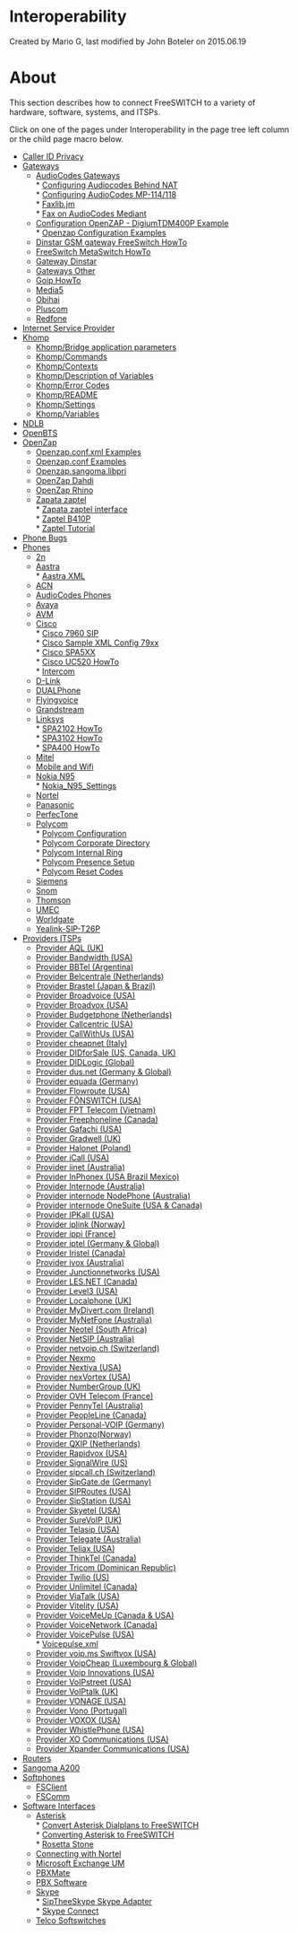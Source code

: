 
# Interoperability 

 Created by  Mario G, last modified by  John Boteler on 2015.06.19

# About

This section describes how to connect FreeSWITCH to a variety of hardware, software, systems, and ITSPs.

Click on one of the pages under Interoperability in the page tree left column or the child page macro below.

* [Caller ID Privacy](./Caller-ID-Privacy_6587537.mdx#about)
* [Gateways](./Gateways/index.mdx#-freeswitch--gateways-)  
   * [AudioCodes Gateways](./Gateways/AudioCodes-Gateways/index.mdx#about)  
         * [Configuring Audiocodes Behind NAT](./Gateways/AudioCodes-Gateways/Configuring-Audiocodes-Behind-NAT_9634418.mdx#about)  
         * [Configuring AudioCodes MP-114/118](./Gateways/AudioCodes-Gateways/9634420.mdx#about)  
         * [Faxlib.jm](./Gateways/AudioCodes-Gateways/Faxlib.jm_13173283.mdx#see-also)  
         * [Fax on AudioCodes Mediant](./Gateways/AudioCodes-Gateways/Fax-on-AudioCodes-Mediant_6586678.mdx#about)  
   * [Configuration OpenZAP - DigiumTDM400P Example](./Gateways/Configuration-OpenZAP---DigiumTDM400P-Example/index.mdx#about)  
         * [Openzap Configuration Examples](./Gateways/Configuration-OpenZAP---DigiumTDM400P-Example/Openzap-Configuration-Examples_7766117.mdx#about)  
   * [Dinstar GSM gateway FreeSwitch HowTo](./Gateways/Dinstar-GSM-gateway-FreeSwitch-HowTo_9633801.mdx#about)  
   * [FreeSwitch MetaSwitch HowTo](./Gateways/FreeSwitch-MetaSwitch-HowTo_9634755.mdx#voicemail-server)  
   * [Gateway Dinstar](./Gateways/Gateway-Dinstar_5046323.mdx#about)  
   * [Gateways Other](./Gateways/Gateways-Other_1967128.mdx#quintum-dx)  
   * [Goip HowTo](./Gateways/Goip-HowTo_1967130.mdx)  
   * [Media5](./Gateways/Media5_1967121.mdx#media5-mediatrix)  
   * [Obihai](./Gateways/Obihai_1967097.mdx#obi100)  
   * [Pluscom](./Gateways/Pluscom_1967119.mdx#pluscom)  
   * [Redfone](./Gateways/Redfone_1967042.mdx#-freeswitch--redfone-)
* [Internet Service Provider](./Internet-Service-Provider_6586875.mdx#united-kingdom)
* [Khomp](./Khomp/index.mdx#about)  
   * [Khomp/Bridge application parameters](./Khomp/13174141.mdx#about)  
   * [Khomp/Commands](./Khomp/13173392.mdx#about)  
   * [Khomp/Contexts](./Khomp/13174170.mdx#groups-contexts)  
   * [Khomp/Description of Variables](./Khomp/13174186.mdx#kuserinfodata)  
   * [Khomp/Error Codes](./Khomp/13174197.mdx#gsm-codes)  
   * [Khomp/README](./Khomp/13173192.mdx#about)  
   * [Khomp/Settings](./Khomp/13174204.mdx#-groups)  
   * [Khomp/Variables](./Khomp/13174206.mdx#-freeswitch--khompvariables-)
* [NDLB](./NDLB_13174057.mdx#about)
* [OpenBTS](./OpenBTS_13173921.mdx#about)
* [OpenZap](./OpenZap/index.mdx#--)  
   * [Openzap.conf.xml Examples](./OpenZap/Openzap.conf.xml-Examples_13173057.mdx#--)  
   * [Openzap.conf Examples](./OpenZap/Openzap.conf-Examples_13173056.mdx#t1)  
   * [Openzap.sangoma.libpri](./OpenZap/Openzap.sangoma.libpri_13173062.mdx#--)  
   * [OpenZap Dahdi](./OpenZap/OpenZap-Dahdi_13173049.mdx#dahdi)  
   * [OpenZap Rhino](./OpenZap/OpenZap-Rhino_13173053.mdx#issues)  
   * [Zapata zaptel](./OpenZap/Zapata-zaptel/index.mdx#see-also-)  
         * [Zapata zaptel interface](./OpenZap/Zapata-zaptel/Zapata-zaptel-interface_13173132.mdx#--)  
         * [Zaptel B410P](./OpenZap/Zapata-zaptel/Zaptel-B410P_13174082.mdx#-freeswitch--zaptel-b410p-)  
         * [Zaptel Tutorial](./OpenZap/Zapata-zaptel/Zaptel-Tutorial_13173122.mdx#--)
* [Phone Bugs](./Phone-Bugs_13173520.mdx#about)
* [Phones](./Phones/index.mdx#feature-grid)  
   * [2n](./Phones/2n_1966916.mdx#about)  
   * [Aastra](./Phones/Aastra/index.mdx#aastra-55i)  
         * [Aastra XML](./Phones/Aastra/Aastra-XML_13173279.mdx#-freeswitch--aastra-xml-)  
   * [ACN](./Phones/ACN_1966918.mdx#iris-3000)  
   * [AudioCodes Phones](./Phones/AudioCodes-Phones_1966922.mdx#blf)  
   * [Avaya](./Phones/Avaya_1966928.mdx#avaya)  
   * [AVM](./Phones/AVM_1966957.mdx#avm-products)  
   * [Cisco](./Phones/Cisco/index.mdx#about)  
         * [Cisco 7960 SIP](./Phones/Cisco/Cisco-7960-SIP_1966945.mdx#about)  
         * [Cisco Sample XML Config 79xx](./Phones/Cisco/Cisco-Sample-XML-Config-79xx_1967002.mdx#introduction)  
         * [Cisco SPA5XX](./Phones/Cisco/Cisco-SPA5XX_13173601.mdx#about)  
         * [Cisco UC520 HowTo](./Phones/Cisco/Cisco-UC520-HowTo_1967008.mdx#introduction)  
         * [Intercom](./Phones/Cisco/Intercom_1966939.mdx#goal)  
   * [D-Link](./Phones/D-Link_1967012.mdx#d-link-div-140)  
   * [DUALPhone](./Phones/DUALPhone_1967014.mdx#dualphone-3081)  
   * [Flyingvoice](./Phones/Flyingvoice_61210887.mdx#about)  
   * [Grandstream](./Phones/Grandstream_1966936.mdx#service)  
   * [Linksys](./Phones/Linksys/index.mdx#spa-2002)  
         * [SPA2102 HowTo](./Phones/Linksys/SPA2102-HowTo_1966974.mdx#self)  
         * [SPA3102 HowTo](./Phones/Linksys/SPA3102-HowTo_1966971.mdx#security)  
         * [SPA400 HowTo](./Phones/Linksys/SPA400-HowTo_1966969.mdx#spa400-quirks)  
   * [Mitel](./Phones/Mitel_1966959.mdx#mitel-devices)  
   * [Mobile and Wifi](./Phones/Mobile-and-Wifi_1967126.mdx#loctec-wp04)  
   * [Nokia N95](./Phones/Nokia-N95/index.mdx#about)  
         * [Nokia\_N95\_Settings](./Phones/Nokia-N95/Nokia_N95_Settings_13174184.mdx#about)  
   * [Nortel](./Phones/Nortel_1966932.mdx#nortelavaya)  
   * [Panasonic](./Phones/Panasonic_1966947.mdx#kx-ut670)  
   * [PerfecTone](./Phones/PerfecTone_1967038.mdx#perfectone-ip301-v137)  
   * [Polycom](./Phones/Polycom/index.mdx#about)  
         * [Polycom Configuration](./Phones/Polycom/Polycom-Configuration_1967052.mdx#fonts)  
         * [Polycom Corporate Directory](./Phones/Polycom/Polycom-Corporate-Directory_1967076.mdx#cd)  
         * [Polycom Internal Ring](./Phones/Polycom/Polycom-Internal-Ring_1967074.mdx#about)  
         * [Polycom Presence Setup](./Phones/Polycom/Polycom-Presence-Setup_1967070.mdx#about)  
         * [Polycom Reset Codes](./Phones/Polycom/Polycom-Reset-Codes_1967072.mdx#reset-codes)  
   * [Siemens](./Phones/Siemens_1966949.mdx#siemens)  
   * [Snom](./Phones/Snom_1966934.mdx#snom-m3)  
   * [Thomson](./Phones/Thomson_1966951.mdx#thomson)  
   * [UMEC](./Phones/UMEC_1966953.mdx#umec)  
   * [Worldgate](./Phones/Worldgate_1966955.mdx#worldgate)  
   * [Yealink-SIP-T26P](./Phones/Yealink-SIP-T26P_13173255.mdx#logo)
* [Providers ITSPs](./Providers-ITSPs/index.mdx#about)  
   * [Provider AQL (UK)](./Providers-ITSPs/2883627.mdx#aqlcomhttpaqlcom)  
   * [Provider Bandwidth (USA)](./Providers-ITSPs/2883631.mdx#bandwidthcomhttpbandwidthcom)  
   * [Provider BBTel (Argentina)](./Providers-ITSPs/2883633.mdx#bbtelnet-argentina)  
   * [Provider Belcentrale (Netherlands)](./Providers-ITSPs/2883643.mdx#belcentralenlhttpbelcentralenl)  
   * [Provider Brastel (Japan & Brazil)](./Providers-ITSPs/2883645.mdx#brastelcomhttpbrastelcom)  
   * [Provider Broadvoice (USA)](./Providers-ITSPs/2883657.mdx#dns-srv-and-broadvoice)  
   * [Provider Broadvox (USA)](./Providers-ITSPs/2883699.mdx#srv-records)  
   * [Provider Budgetphone (Netherlands)](./Providers-ITSPs/2883666.mdx#budgetphonenlhttpwwwbudgetphonenl)  
   * [Provider Callcentric (USA)](./Providers-ITSPs/2883670.mdx#-freeswitch--provider-callcentric-usa-)  
   * [Provider CallWithUs (USA)](./Providers-ITSPs/2883680.mdx#callwithuscomhttpcallwithuscom)  
   * [Provider cheapnet (Italy)](./Providers-ITSPs/2883682.mdx#cheapnetithttpcheapnetit)  
   * [Provider DIDforSale (US, Canada, UK)](./Providers-ITSPs/2883684.mdx#didforsalecomhttpdidforsalecom)  
   * [Provider DIDLogic (Global)](./Providers-ITSPs/2883686.mdx#didlogiccomhttpdidlogiccom)  
   * [Provider dus.net (Germany & Global)](./Providers-ITSPs/2883688.mdx#dusnethttpwwwdusnet)  
   * [Provider equada (Germany)](./Providers-ITSPs/10289417.mdx#about)  
   * [Provider Flowroute (USA)](./Providers-ITSPs/2883692.mdx#flowroutecomhttpflowroutecom)  
   * [Provider FŌNSWITCH (USA)](./Providers-ITSPs/2883695.mdx#-freeswitch--provider-fnswitch-usa-)  
   * [Provider FPT Telecom (Vietnam)](./Providers-ITSPs/5046346.mdx#-freeswitch--provider-fpt-telecom-vietnam-)  
   * [Provider Freephoneline (Canada)](./Providers-ITSPs/2883697.mdx#dialplan-setup)  
   * [Provider Gafachi (USA)](./Providers-ITSPs/2883707.mdx#gafachicomhttpgafachicom)  
   * [Provider Gradwell (UK)](./Providers-ITSPs/2883709.mdx#gradwellcomhttpgradwellcom)  
   * [Provider Halonet (Poland)](./Providers-ITSPs/2883711.mdx#halonetplhttphalonetpl)  
   * [Provider iCall (USA)](./Providers-ITSPs/2883713.mdx#icallcomhttpicallcom)  
   * [Provider iinet (Australia)](./Providers-ITSPs/2883717.mdx#warning)  
   * [Provider InPhonex (USA Brazil Mexico)](./Providers-ITSPs/2883719.mdx#inphonexcomhttpinphonexcom)  
   * [Provider Internode (Australia)](./Providers-ITSPs/2883721.mdx#internodeonnethttpinternodeonnet)  
   * [Provider internode NodePhone (Australia)](./Providers-ITSPs/2883814.mdx#internodeonnethttpinternodeonnet)  
   * [Provider internode OneSuite (USA & Canada)](./Providers-ITSPs/2883819.mdx#onesuitecomhttpwwwonesuitecom)  
   * [Provider IPKall (USA)](./Providers-ITSPs/2883723.mdx#ipkallcomhttpipkallcom)  
   * [Provider iplink (Norway)](./Providers-ITSPs/2883725.mdx#iplinkcomhttpiplinkcom)  
   * [Provider ippi (France)](./Providers-ITSPs/2883729.mdx#ippicomhttpippicom)  
   * [Provider iptel (Germany & Global)](./Providers-ITSPs/2883727.mdx#iptelorghttpiptelorg)  
   * [Provider Iristel (Canada)](./Providers-ITSPs/2883733.mdx#iristelcomhttpiristelcom)  
   * [Provider ivox (Australia)](./Providers-ITSPs/2883735.mdx#for-outbound-calls-to-work)  
   * [Provider Junctionnetworks (USA)](./Providers-ITSPs/2883740.mdx#-freeswitch--provider-junctionnetworks-usa-)  
   * [Provider LES.NET (Canada)](./Providers-ITSPs/2883742.mdx#lesnethttplesnet)  
   * [Provider Level3 (USA)](./Providers-ITSPs/2883744.mdx#level3comhttplevel3com)  
   * [Provider Localphone (UK)](./Providers-ITSPs/2883746.mdx#-freeswitch--provider-localphone-uk-)  
   * [Provider MyDivert.com (Ireland)](./Providers-ITSPs/2883779.mdx#mydivertcomhttpwwwmydivertcom)  
   * [Provider MyNetFone (Australia)](./Providers-ITSPs/2883782.mdx#references)  
   * [Provider Neotel (South Africa)](./Providers-ITSPs/2883786.mdx#domain-ip)  
   * [Provider NetSIP (Australia)](./Providers-ITSPs/2883810.mdx#comments)  
   * [Provider netvoip.ch (Switzerland)](./Providers-ITSPs/2883812.mdx#inbound-calling)  
   * [Provider Nexmo](./Providers-ITSPs/Provider-Nexmo_6587737.mdx#notes)  
   * [Provider Nextiva (USA)](./Providers-ITSPs/2883800.mdx#troubleshooting-)  
   * [Provider nexVortex (USA)](./Providers-ITSPs/2883808.mdx#nexvortexcomhttpnexvortexcom)  
   * [Provider NumberGroup (UK)](./Providers-ITSPs/2883816.mdx#-freeswitch--provider-numbergroup-uk-)  
   * [Provider OVH Telecom (France)](./Providers-ITSPs/2883821.mdx#-freeswitch--provider-ovh-telecom-france-)  
   * [Provider PennyTel (Australia)](./Providers-ITSPs/2883823.mdx#-freeswitch--provider-pennytel-australia-)  
   * [Provider PeopleLine (Canada)](./Providers-ITSPs/2883827.mdx#-freeswitch--provider-peopleline-canada-)  
   * [Provider Personal-VOIP (Germany)](./Providers-ITSPs/2883829.mdx#-freeswitch--provider-personal-voip-germany-)  
   * [Provider Phonzo(Norway)](./Providers-ITSPs/2883831.mdx#-freeswitch--provider-phonzonorway-)  
   * [Provider QXIP (Netherlands)](./Providers-ITSPs/2883833.mdx#sample-gateway)  
   * [Provider Rapidvox (USA)](./Providers-ITSPs/2883835.mdx#-freeswitch--provider-rapidvox-usa-)  
   * [Provider SignalWire (US)](./Providers-ITSPs/20709712.mdx#-freeswitch--provider-signalwire-us-)  
   * [Provider sipcall.ch (Switzerland)](./Providers-ITSPs/2883838.mdx#wwwsipcallchhttpwwwsipcallch)  
   * [Provider SipGate.de (Germany)](./Providers-ITSPs/2883840.mdx#wwwsipgatedehttpwwwsipgatede)  
   * [Provider SIPRoutes (USA)](./Providers-ITSPs/2883847.mdx#-freeswitch--provider-siproutes-usa-)  
   * [Provider SipStation (USA)](./Providers-ITSPs/2883850.mdx#-freeswitch--provider-sipstation-usa-)  
   * [Provider Skyetel (USA)](./Providers-ITSPs/39419968.mdx#-or)  
   * [Provider SureVoIP (UK)](./Providers-ITSPs/2883852.mdx#-freeswitch--provider-surevoip-uk-)  
   * [Provider Telasip (USA)](./Providers-ITSPs/2883856.mdx#-freeswitch--provider-telasip-usa-)  
   * [Provider Telegate (Australia)](./Providers-ITSPs/2883905.mdx#-freeswitch--provider-telegate-australia-)  
   * [Provider Teliax (USA)](./Providers-ITSPs/2883854.mdx#-freeswitch--provider-teliax-usa-)  
   * [Provider ThinkTel (Canada)](./Providers-ITSPs/2883860.mdx#-freeswitch--provider-thinktel-canada-)  
   * [Provider Tricom (Dominican Republic)](./Providers-ITSPs/2883862.mdx#wwwtricomnethttpwwwtricomnet)  
   * [Provider Twilio (US)](./Providers-ITSPs/2883943.mdx#-freeswitch--provider-twilio-us-)  
   * [Provider Unlimitel (Canada)](./Providers-ITSPs/2883864.mdx#-freeswitch--provider-unlimitel-canada-)  
   * [Provider ViaTalk (USA)](./Providers-ITSPs/2883866.mdx#-freeswitch--provider-viatalk-usa-)  
   * [Provider Vitelity (USA)](./Providers-ITSPs/2883868.mdx#notes)  
   * [Provider VoiceMeUp (Canada & USA)](./Providers-ITSPs/2883874.mdx#comments)  
   * [Provider VoiceNetwork (Canada)](./Providers-ITSPs/2883878.mdx#-freeswitch--provider-voicenetwork-canada-)  
   * [Provider VoicePulse (USA)](./Providers-ITSPs/2883880.mdx#voicepulse-warning)  
         * [Voicepulse.xml](./Providers-ITSPs/Provider-VoicePulse-(USA)/Voicepulse.xml_13174069.mdx#voicepulse-warning)  
   * [Provider voip.ms Swiftvox (USA)](./Providers-ITSPs/2883894.mdx#config)  
   * [Provider VoipCheap (Luxembourg & Global)](./Providers-ITSPs/2883885.mdx#about-voipcheap)  
   * [Provider Voip Innovations (USA)](./Providers-ITSPs/2883882.mdx#inbound-calling)  
   * [Provider VoIPstreet (USA)](./Providers-ITSPs/2883887.mdx#voipstreetcomhttpvoipstreetcom)  
   * [Provider VoIPtalk (UK)](./Providers-ITSPs/2883890.mdx#-freeswitch--provider-voiptalk-uk-)  
   * [Provider VONAGE (USA)](./Providers-ITSPs/2883896.mdx#-freeswitch--provider-vonage-usa-)  
   * [Provider Vono (Portugal)](./Providers-ITSPs/2883898.mdx#-freeswitch--provider-vono-portugal-)  
   * [Provider VOXOX (USA)](./Providers-ITSPs/2883858.mdx#-freeswitch--provider-voxox-usa-)  
   * [Provider WhistlePhone (USA)](./Providers-ITSPs/2883900.mdx#-freeswitch--provider-whistlephone-usa-)  
   * [Provider XO Communications (USA)](./Providers-ITSPs/3966198.mdx#-freeswitch--provider-xo-communications-usa-)  
   * [Provider Xpander Communications (USA)](./Providers-ITSPs/2883902.mdx#-freeswitch--provider-xpander-communications-usa-)
* [Routers](./Routers_1967147.mdx#comcast)
* [Sangoma A200](./Sangoma-A200_13174091.mdx#--)
* [Softphones](./Softphones/index.mdx#about)  
   * [FSClient](./Softphones/FSClient_7143562.mdx#about)  
   * [FSComm](./Softphones/FSComm_7143564.mdx#about)
* [Software Interfaces](./Software-Interfaces/index.mdx#-freeswitch--software-interfaces-)  
   * [Asterisk](./Software-Interfaces/Asterisk/index.mdx#about)  
         * [Convert Asterisk Dialplans to FreeSWITCH](./Software-Interfaces/Asterisk/Convert-Asterisk-Dialplans-to-FreeSWITCH/index.mdx#--)  
                  * [Converting Asterisk to FreeSWITCH](./Software-Interfaces/Asterisk/Convert-Asterisk-Dialplans-to-FreeSWITCH/Converting-Asterisk-to-FreeSWITCH_7144146.mdx#about)  
         * [Rosetta Stone](./Software-Interfaces/Asterisk/Rosetta-Stone_1966991.mdx#dialplan)  
   * [Connecting with Nortel](./Software-Interfaces/Connecting-with-Nortel_3966402.mdx#acls)  
   * [Microsoft Exchange UM](./Software-Interfaces/Microsoft-Exchange-UM_1967137.mdx#usage)  
   * [PBXMate](./Software-Interfaces/PBXMate_13174005.mdx#about)  
   * [PBX Software](./Software-Interfaces/PBX-Software_1967143.mdx#-freeswitch--pbx-software-)  
   * [Skype](./Software-Interfaces/Skype/index.mdx#about)  
         * [SipTheeSkype Skype Adapter](./Software-Interfaces/Skype/SipTheeSkype-Skype-Adapter_1967135.mdx#usage)  
         * [Skype Connect](./Software-Interfaces/Skype/Skype-Connect_13173678.mdx#about)  
   * [Telco Softswitches](./Software-Interfaces/Telco-Softswitches_1967145.mdx#-freeswitch--telco-softswitches-)


